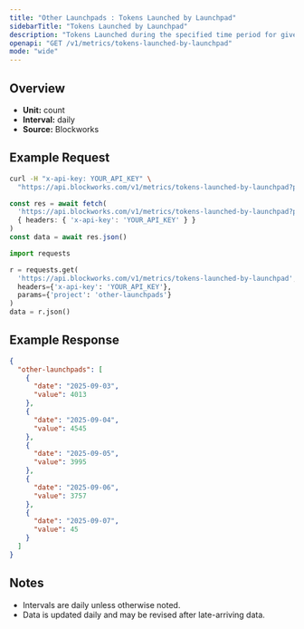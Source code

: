 ```yaml
---
title: "Other Launchpads : Tokens Launched by Launchpad"
sidebarTitle: "Tokens Launched by Launchpad"
description: "Tokens Launched during the specified time period for given launchpad."
openapi: "GET /v1/metrics/tokens-launched-by-launchpad"
mode: "wide"
---
```


## Overview

- **Unit:** count
- **Interval:** daily
- **Source:** Blockworks

## Example Request

<CodeGroup>

```bash cURL
curl -H "x-api-key: YOUR_API_KEY" \
  "https://api.blockworks.com/v1/metrics/tokens-launched-by-launchpad?project=other-launchpads"
```

```typescript TypeScript
const res = await fetch(
  'https://api.blockworks.com/v1/metrics/tokens-launched-by-launchpad?project=other-launchpads',
  { headers: { 'x-api-key': 'YOUR_API_KEY' } }
)
const data = await res.json()
```

```python Python
import requests

r = requests.get(
  'https://api.blockworks.com/v1/metrics/tokens-launched-by-launchpad',
  headers={'x-api-key': 'YOUR_API_KEY'},
  params={'project': 'other-launchpads'}
)
data = r.json()
```

</CodeGroup>

## Example Response

```json
{
  "other-launchpads": [
    {
      "date": "2025-09-03",
      "value": 4013
    },
    {
      "date": "2025-09-04",
      "value": 4545
    },
    {
      "date": "2025-09-05",
      "value": 3995
    },
    {
      "date": "2025-09-06",
      "value": 3757
    },
    {
      "date": "2025-09-07",
      "value": 45
    }
  ]
}
```

## Notes
- Intervals are daily unless otherwise noted.
- Data is updated daily and may be revised after late-arriving data.
